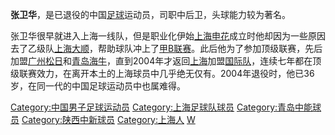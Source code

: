{{BLP unsourced|time=2022-04-05T02:14:54+00:00}}
{{Football player infobox
| playername = 张卫华
| fullname = 张卫华
| englishfullname = Zhang Weihua
| countryofbirth = {{CHN}}
| cityofbirth = [[上海|上海]]
| dateofbirth = {{birth date and age|1968|9|16}}
| height = {{height|m=1.85}}
| position = 后卫
| currentclub = 已退役
| youthyears = 1984-1986年
| youthclubs = 上海青年队
| years = 1987-1993年<br/>1994-1997年<br/>1998-1999年<br/>2000-2003年<br/>2004年
| clubs = [[上海足球队|上海队]]<br/>[[上海豫园足球俱乐部|上海大顺]]<br/>[[广州松日|广州松日]]<br/>[[青岛中能足球俱乐部|青岛海牛]]<br/>[[陕西中新|上海国际]]
| caps(goals) = <br/><br/>50{{0}}(2)<br/>75{{0}}(6)
| nationalyears =
| nationalteam =
| nationalcaps(goals) =
|}}
'''张卫华'''{{BD|1968年|9月16日|||Z}}，是已退役的中国[[足球|足球]]运动员，司职中后卫，头球能力较为著名。

张卫华很早就进入上海一线队，但是职业化伊始[[上海申花|上海申花]]成立时他却因为一些原因去了乙级队[[上海豫园足球俱乐部|上海大顺]]，帮助球队冲上了[[甲B联赛|甲B联赛]]。此后他为了参加顶级联赛，先后加盟[[广州松日|广州松日]]和[[青岛海牛|青岛海牛]]，直到2004年才返回[[上海|上海]]加盟[[陕西中新|国际队]]，连续七年都在顶级联赛效力，在离开本土的上海球员中几乎绝无仅有。2004年退役时，他已36岁，在同一代的中国足球运动员中也属难得。

{{DEFAULTSORT:ZHANG Weihua}}
[[Category:中国男子足球运动员|Category:中国男子足球运动员]]
[[Category:上海足球队球员|Category:上海足球队球员]]
[[Category:青岛中能球员|Category:青岛中能球员]]
[[Category:陕西中新球员|Category:陕西中新球员]]
[[Category:上海人|Category:上海人]]
[[Category:张姓|W]]